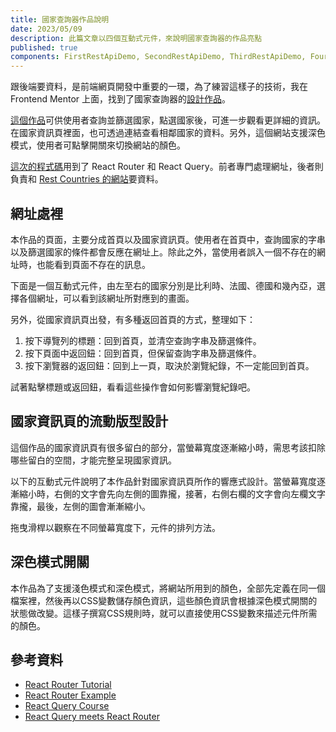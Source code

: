 ```yaml
---
title: 國家查詢器作品說明
date: 2023/05/09
description: 此篇文章以四個互動式元件，來說明國家查詢器的作品亮點
published: true
components: FirstRestApiDemo, SecondRestApiDemo, ThirdRestApiDemo, FourthRestApiDemo
---
```


跟後端要資料，是前端網頁開發中重要的一環，為了練習這樣子的技術，我在 Frontend Mentor 上面，找到了國家查詢器的[設計作品](https://www.frontendmentor.io/challenges/rest-countries-api-with-color-theme-switcher-5cacc469fec04111f7b848ca)。

[這個作品](https://rest-countries-api-pi-ten.vercel.app)可供使用者查詢並篩選國家，點選國家後，可進一步觀看更詳細的資訊。在國家資訊頁裡面，也可透過連結查看相鄰國家的資料。另外，這個網站支援深色模式，使用者可點擊開關來切換網站的顏色。

[這次的程式碼](https://github.com/jimmy2130/rest-countries-api)用到了 React Router 和 React Query。前者專門處理網址，後者則負責和 [Rest Countries 的網站](https://restcountries.com)要資料。

## 網址處裡

本作品的頁面，主要分成首頁以及國家資訊頁。使用者在首頁中，查詢國家的字串以及篩選國家的條件都會反應在網址上。除此之外，當使用者誤入一個不存在的網址時，也能看到頁面不存在的訊息。

下面是一個互動式元件，由左至右的國家分別是比利時、法國、德國和幾內亞，選擇各個網址，可以看到該網址所對應到的畫面。


<FirstRestApiDemo/>

另外，從國家資訊頁出發，有多種返回首頁的方式，整理如下：

1. 按下導覽列的標題：回到首頁，並清空查詢字串及篩選條件。
2. 按下頁面中返回鈕：回到首頁，但保留查詢字串及篩選條件。
3. 按下瀏覽器的返回鈕：回到上一頁，取決於瀏覽紀錄，不一定能回到首頁。

試著點擊標題或返回鈕，看看這些操作會如何影響瀏覽紀錄吧。

<SecondRestApiDemo/>

## 國家資訊頁的流動版型設計

這個作品的國家資訊頁有很多留白的部分，當螢幕寬度逐漸縮小時，需思考該扣除哪些留白的空間，才能完整呈現國家資訊。

以下的互動式元件說明了本作品針對國家資訊頁所作的響應式設計。當螢幕寬度逐漸縮小時，右側的文字會先向左側的圖靠攏，接著，右側右欄的文字會向左欄文字靠攏，最後，左側的圖會漸漸縮小。

拖曳滑桿以觀察在不同螢幕寬度下，元件的排列方法。

<ThirdRestApiDemo/>

## 深色模式開關

本作品為了支援淺色模式和深色模式，將網站所用到的顏色，全部先定義在同一個檔案裡，然後再以CSS變數儲存顏色資訊，這些顏色資訊會根據深色模式開關的狀態做改變。這樣子撰寫CSS規則時，就可以直接使用CSS變數來描述元件所需的顏色。

<FourthRestApiDemo/>

## 參考資料

- [React Router Tutorial](https://reactrouter.com/en/main/start/tutorial)
- [React Router Example](https://reactrouter.com/en/main/start/examples)
- [React Query Course](https://ui.dev/react-query)
- [React Query meets React Router](https://tkdodo.eu/blog/react-query-meets-react-router)

